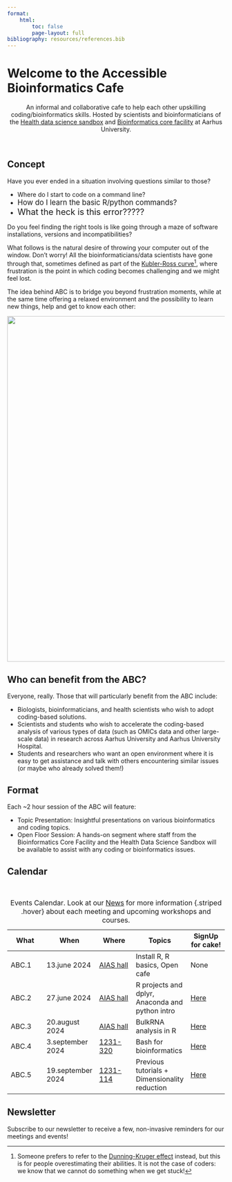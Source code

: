 ```yaml
---
format: 
    html:
        toc: false
        page-layout: full
bibliography: resources/references.bib
---
```


# Welcome to the Accessible Bioinformatics Cafe {.centered}

<div style="text-align: center;">
An informal and collaborative cafe to help each other upskilling coding/bioinformatics skills. Hosted by scientists and bioinformaticians of the [Health data science sandbox](https://hds-sandbox.github.io) and [Bioinformatics core facility](https://biomed.au.dk/bioinformatics-core-facility) at Aarhus University.
</div>


&nbsp;

## Concept

::: {.callout-note appearance="simple" icon="false"}

Have you ever ended in a situation involving questions similar to those?

- <span style="font-size:1em;">Where do I start to code on a command line?</span>
- <span style="font-size:1.2em;"> How do I learn the basic R/python commands?</span>
- <span style="font-size:1.4em;"> What the heck is this error?????</span>

Do you feel finding the right tools is like going through a maze of software installations, versions and incompatibilities?

:::

What follows is the natural desire of throwing your computer out of the window. Don't worry! All the bioinformaticians/data scientists have gone through that, sometimes defined as part of the [Kubler-Ross curve](https://en.wikipedia.org/wiki/Five_stages_of_grief)^[Someone prefers to refer to the [Dunning-Kruger effect](https://en.wikipedia.org/wiki/Dunning%E2%80%93Kruger_effect) instead, but this is for people overestimating their abilities. It is not the case of coders: we know that we cannot do something when we get stuck!], where frustration is the point in which coding becomes challenging and we might feel lost.

The idea behind ABC is to bridge you beyond frustration moments, while at the same time offering a relaxed environment and the possibility to learn new things, help and get to know each other:

![](img/homepage/gifABC.gif){fig-align=center width=800px}


## Who can benefit from the ABC?
 
Everyone, really. Those that will particularly benefit from the ABC include:

- Biologists, bioinformaticians, and health scientists who wish to adopt coding-based solutions.
- Scientists and students who wish to accelerate the coding-based analysis of various types of data (such as OMICs data and other large-scale data) in research across Aarhus University and Aarhus University Hospital.
- Students and researchers who want an open environment where it is easy to get assistance and talk with others encountering similar issues (or maybe who already solved them!)

## Format
 
Each ~2 hour session of the ABC will feature:

- Topic Presentation: Insightful presentations on various bioinformatics and coding topics.
- Open Floor Session: A hands-on segment where staff from the Bioinformatics Core Facility and the Health Data Science Sandbox will be available to assist with any coding or bioinformatics issues.

## Calendar

&nbsp;

| What  | When  | Where | Topics | SignUp for cake! |
|--------|--------|--------|--------|--------|
| ABC.1  | 13.june 2024 | [AIAS hall](https://maps.app.goo.gl/ns3c3PpTyNVqhaENA) | Install R, R basics, Open cafe | None |
| ABC.2  | 27.june 2024 | [AIAS hall](https://maps.app.goo.gl/ns3c3PpTyNVqhaENA) | R projects and dplyr, Anaconda and python intro | [Here](https://docs.google.com/forms/d/e/1FAIpQLSdBlUCqiO3uAq5jSZCSlzJmKDN-vEVRDstlzsRhe7I4_sJHFA/viewform?usp=pp_url&entry.1204655311=Yes) |
| ABC.3  | 20.august 2024 | [AIAS hall](https://maps.app.goo.gl/ns3c3PpTyNVqhaENA) | BulkRNA analysis in R | [Here](https://docs.google.com/forms/d/e/1FAIpQLSdBlUCqiO3uAq5jSZCSlzJmKDN-vEVRDstlzsRhe7I4_sJHFA/viewform?usp=pp_url&entry.1204655311=Yes) |
| ABC.4  | 3.september 2024 | [1231-320](https://maps.app.goo.gl/TKzvmQz1WnSwQUNy5) | Bash for bioinformatics | [Here](https://docs.google.com/forms/d/e/1FAIpQLSdBlUCqiO3uAq5jSZCSlzJmKDN-vEVRDstlzsRhe7I4_sJHFA/viewform?usp=pp_url&entry.1204655311=Yes) |
| ABC.5  | 19.september 2024 | [1231-114](https://maps.app.goo.gl/9CFUe5q83rBK7bQt7) | Previous tutorials + Dimensionality reduction | [Here](https://docs.google.com/forms/d/e/1FAIpQLSeCI0k-mywn_K4IeiGa6qvDxDumHoJt3CA26J0pYQPkw7ZIag/viewform?usp=pp_url&entry.1204655311=Yes) |


: Events Calendar. Look at our [News](./news.qmd) for more information {.striped .hover} about each meeting and upcoming workshops and courses.

## Newsletter

Subscribe to our newsletter to receive a few, non-invasive reminders for our meetings and events!

<div class="ml-embedded" data-form="iGIYwp"></div>
